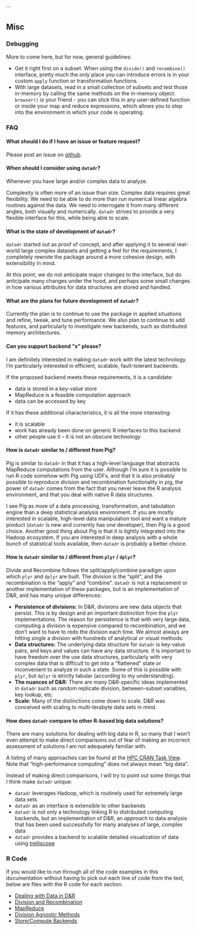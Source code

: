 ```

## Misc ##

### Debugging ###

More to come here, but for now, general guidelines:

- Get it right first on a subset.  When using the `divide()` and `recombine()` interface, pretty much the only place you can introduce errors is in your custom `apply` function or transformation functions.
- With large datasets, read in a small collection of subsets and test those in-memory by calling the same methods on the in-memory object.  `browser()` is your friend - you can stick this in any user-defined function or inside your map and reduce expressions, which allows you to step into the environment in which your code is operating.

<!-- Will be adding capability to set `debug = TRUE` in your `control()` method, in which case whenever there is an error, the key is returned or something along those lines so you can pull out the troublesome key-value pair and see why it was causing problems. -->

### FAQ ###

#### What should I do if I have an issue or feature request?

Please post an issue on [github](https://github.com/hafen/datadr/issues).

#### When should I consider using `datadr`?

Whenever you have large and/or complex data to analyze.  

Complexity is often more of an issue than size.  Complex data requires great flexibility.  We need to be able to do more than run numerical linear algebra routines against the data.  We need to interrogate it from many different angles, both visually and numerically.  `datadr` strives to provide a very flexible interface for this, while being able to scale.

#### What is the state of development of `datadr`?

`datadr` started out as proof of concept, and after applying it to several real-world large complex datasets and getting a feel for the requirements, I completely rewrote the package around a more cohesive design, with extensibility in mind.

At this point, we do not anticipate major changes to the interface, but do anticipate many changes under the hood, and perhaps some small changes in how various attributes for data structures are stored and handled.

#### What are the plans for future development of `datadr`?

Currently the plan is to continue to use the package in applied situations and refine, tweak, and tune performance.  We also plan to continue to add features, and particularly to investigate new backends, such as distributed memory architectures.

#### Can you support backend "x" please?

I am definitely interested in making `datadr` work with the latest technology.  I'm particularly interested in efficient, scalable, fault-tolerant backends.

If the proposed backend meets these requirements, it is a candidate:

- data is stored in a key-value store
- MapReduce is a feasible computation approach
- data can be accessed by key

If it has these additional characteristics, it is all the more interesting:

- it is scalable
- work has already been done on generic R interfaces to this backend
- other people use it -- it is not an obscure technology

#### How is `datadr` similar to / different from Pig?

Pig is similar to `datadr` in that it has a high-level language that abstracts MapReduce computations from the user.  Although I'm sure it is possible to run R code somehow with Pig using UDFs, and that it is also probably possible to reproduce division and recombination functionality in pig, the power of `datadr` comes from the fact that you never leave the R analysis environment, and that you deal with native R data structures.

I see Pig as more of a data processing, transformation, and tabulation engine than a deep statistical analysis environment.  If you are mostly interested in scalable, high-level data manipulation tool and want a mature product (`datadr` is new and currently has one developer), then Pig is a good choice.  Another good thing about Pig is that it is tightly integrated into the Hadoop ecosystem.  If you are interested in deep analysis with a whole bunch of statistical tools available, then `datadr` is probably a better choice.

#### How is `datadr` similar to / different from `plyr` / `dplyr`?

Divide and Recombine follows the split/apply/combine paradigm upon which `plyr` and `dplyr` are built.  The division is the "split", and the recombination is the "apply" and "combine".  `datadr` is not a replacement or another implementation of these packages, but is an implementation of D&R, and has many unique differences:

- **Persistence of divisions:** In D&R, divisions are new data objects that persist.  This is by design and an important distinction from the `plyr` implementations.  The reason for persistence is that with very large data, computing a division is expensive compared to recombination, and we don't want to have to redo the division each time.  We almost always are hitting single a division with hundreds of analytical or visual methods.
- **Data structures:** The underlying data structure for `datadr` is key-value pairs, and keys and values can have any data structure.  It is important to have freedom over the use data structures, particularly with very complex data that is difficult to get into a "flattened" state or inconvenient to analyze in such a state.  Some of this is possible with `plyr`, but `dplyr` is strictly tabular (according to my understanding).
- **The nuances of D&R:** There are many D&R-specific ideas implemented in `datadr` such as random replicate division, between-subset variables, key lookup, etc.
- **Scale:** Many of the distinctions come down to scale.  D&R was conceived with scaling to multi-terabyte data sets in mind.

#### How does `datadr` compare to other R-based big data solutions?

There are many solutions for dealing with big data in R, so many that I won't even attempt to make direct comparisons out of fear of making an incorrect assessment of solutions I am not adequately familiar with.

A listing of many approaches can be found at the [HPC CRAN Task View](http://cran.r-project.org/web/views/HighPerformanceComputing.html).  Note that "high-performance computing" does not always mean "big data".

Instead of making direct comparisons, I will try to point out some things that I think make `datadr` unique:

- `datadr` leverages Hadoop, which is routinely used for extremely large data sets
- `datadr` as an interface is extensible to other backends
- `datadr` is not only a technology linking R to distributed computing backends, but an implementation of D&R, an *approach* to data analysis that has been used successfully for many analyses of large, complex data
- `datadr` provides a backend to scalable detailed visualization of data using [trelliscope](http://hafen.github.io/trelliscope/)

### R Code ###

If you would like to run through all of the code examples in this documentation without having to pick out each line of code from the text, below are files with the R code for each section.

- [Dealing with Data in D&R](code/2data.R)
- [Division and Recombination](code/3dnr.R)
- [MapReduce](code/4mr.R)
- [Division Agnostic Methods](code/5divag.R)
- [Store/Compute Backends](code/6backend.R)


